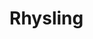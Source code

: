 
# Rhysling
<ProjectDetails
  region="Reach"
  house="House Rhysling"
  type="Castle"
  status="In Progress"
  warp="/warp rhysling"
  projectLead="Kulmen"
  dateStarted="2016-03-13T08:00:00+00:00"
  dateCompleted="undefined"
/>
